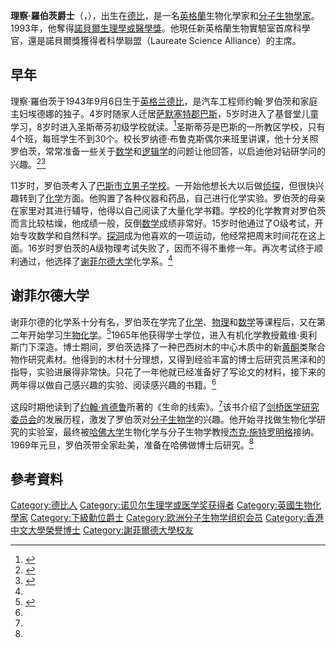 {{NoteTA|1=zh-tw:理察; zh-cn:理查德}}
{{Infobox scientist
|name              = 理察·羅伯茨爵士
|image             = Roberts, Richard John (1943).jpg
|image_size       =
|caption           = 理察·羅伯茨
|birth_name=理查德·约翰·罗伯茨（Richard John Roberts）
|birth_date        = {{birth date and age|1943|09|06|df=y}}<ref name="whoswho">{{cite web |url=http://www.ukwhoswho.com/view/article/oupww/whoswho/U32757 |title=ROBERTS, Sir Richard (John) |format= |work=Who's Who 2013, A & C Black, an imprint of Bloomsbury Publishing plc, 2013; online edn, Oxford University Press |accessdate=}}{{subscription required}}</ref>
|birth_place       = [[英国|英国]][[德比_(英格蘭)|德比]]
|death_date        = 
|death_place       = 
|residence         = 
|citizenship       = 
|nationality       = [[英国|英国]]
|field             = [[分子生物学|分子生物学]]
|work_institutions = [[谢菲尔德大学|谢菲尔德大学]]<br>[[新英格兰生物实验室|新英格兰生物实验室]]<br>[[哈佛大学|哈佛大学]]
|alma_mater        = [[谢菲尔德大学|谢菲尔德大学]]
|doctoral_advisor  = 
|doctoral_students = 
|known_for         = [[内含子|内含子]]<br>[[限制酶|限制酶]]<br>[[DNA甲基化|DNA甲基化]]<br>[[计算生物学|计算生物学]]<ref name="whoswho"/>领域的研究
|prizes            = [[诺贝尔生理学或医学奖|诺贝尔生理学或医学奖]] （1993）<ref name="nobel1">{{cite journal|url=http://linkinghub.elsevier.com/retrieve/pii/S0025619611625445|title=Richard J. Roberts—Nobel Laureate for Discovery of Split Genes|journal=Mayo Clinic Proceedings|volume=78|issue=2|accessdate=2018-04-02|doi=10.4065/78.2.132|author=Marc A. Shampo, Robert A. Kyle|archive-date=2020-02-18|archive-url=https://web.archive.org/web/20200218230615/https://linkinghub.elsevier.com/retrieve/pii/S0025619611625445|dead-url=no}}</ref>
|religion          = [[无神论|无神论]]<ref>"The Nobel Laureate Dr Richard Roberts will give a public lecture entitled ''A Bright Journey from Science to Atheism''..." [http://www.irishtimes.com/newspaper/science/2006/0420/1142365537016.html A bright journey to atheism, or a road that ignores all the signs?] {{Wayback|url=http://www.irishtimes.com/newspaper/science/2006/0420/1142365537016.html |date=20121012072253 }}, ''The Irish Times'', 20 April 2006. Retrieved 24 July 2007.</ref><ref>"...Rich Roberts... delivered a public lecture on his Bright journey from Science to Atheism in April 2006." [http://nireland.humanists.net/events.html Events listing] {{webarchive|url=https://web.archive.org/web/20080514205940/http://www.nireland.humanists.net/events.html |date=2008-05-14 }} on the website of Humani, The Humanist Association of Northern Ireland, Retrieved 24 July 2007.</ref><ref>[http://www.humanists.net/belfast/roberts.htm Roberts versus God: No Contest] {{webarchive|url=https://web.archive.org/web/20080802233653/http://www.humanists.net/belfast/roberts.htm |date=2008-08-02 }}, review of Roberts' talk ''A Bright Journey from Science to Atheism'', written by Les Reid, and published on the [http://www.humanists.net/belfast/home.htm Belfast Humanist Group]  {{webarchive|url=https://web.archive.org/web/20080929021402/http://www.humanists.net/belfast/home.htm |date=2008-09-29 }} website. Retrieved 24 July 2007.</ref>}}
'''理察·羅伯茨爵士'''（{{lang-en|Sir Richard John Roberts}}，{{bd|1943年|9月6日|catIdx=Roberts ,Richard}}），出生在[[德比_(英格蘭)|德比]]，是一名[[英格蘭|英格蘭]]生物化學家和[[分子生物學|分子生物學家]]。1993年，他奪得[[諾貝爾生理學或醫學獎|諾貝爾生理學或醫學獎]]。他現任新英格蘭生物實驗室首席科學官，還是諾貝爾獎獲得者科學聯盟（Laureate Science Alliance）的主席。

== 早年 ==
理察·羅伯茨于1943年9月6日生于[[英格兰|英格兰]][[德比_(英格蘭)|德比]]，是汽车工程师约翰·罗伯茨和家庭主妇埃德娜的独子。4岁时随家人迁居[[萨默塞特郡|萨默塞特郡]][[巴斯_(萨默塞特郡)|巴斯]]，5岁时进入了基督堂儿童学习，8岁时进入圣斯蒂芬初级学校就读。<ref name=nbio>{{cite web|publisher =Nobelprize.org|title =Richard J. Roberts - Biographical|url =http://www.nobelprize.org/nobel_prizes/medicine/laureates/1993/roberts-bio.html|author =Richard J. Roberts|accessdate =2013-10-25|archive-date =2016-03-04|archive-url =https://web.archive.org/web/20160304003141/http://www.nobelprize.org/nobel_prizes/medicine/laureates/1993/roberts-bio.html|dead-url =no}}</ref>圣斯蒂芬是巴斯的一所教区学校，只有4个班，每班学生不到30个。校长罗纳德·布鲁克斯偶尔来班里讲课，他十分关照罗伯茨，常常准备一些关于[[数学|数学]]和[[逻辑学|逻辑学]]的问题让他回答，以启迪他对钻研学问的兴趣。<ref name=bnbr>{{Cite book|author=陈思亮，陈虎主编|coauthors=中国科学院国际学术交流中心，北京华夏前程教育研究院编著|title=《诺贝尔奖百年百人》|publisher=原子能出版社|location=北京市|pages =96|isbn=7-307-02557-4|date=2005年2月}}</ref><ref>{{Cite book|author=中国科学技术协会编|title=《厚望与期待 诺贝尔科学奖获得者给中国学生及科技工作者的信》|publisher=科学普及出版社|year=2001|location=北京市|pages =110|isbn=7-110-05016-5}}</ref>

11岁时，罗伯茨考入了[[巴斯市立男子学校|巴斯市立男子学校]]。一开始他想长大以后做[[侦探|侦探]]，但很快兴趣转到了[[化学|化学]]方面。他购置了各种仪器和药品，自己进行化学实验。罗伯茨的母亲在家里对其进行辅导，他得以自己阅读了大量化学书籍。学校的化学教育对罗伯茨而言比较枯燥，他成绩一般，反倒[[数学|数学]]成绩非常好。15岁时他通过了O级考试，开始专攻数学和自然科学。[[探洞|探洞]]成为他喜欢的一项运动，他经常把周末时间花在这上面。16岁时罗伯茨的A级物理考试失败了，因而不得不重修一年。再次考试终于顺利通过，他选择了[[谢菲尔德大学|谢菲尔德大学]]化学系。<ref name=nbio/>

==谢菲尔德大学==
谢菲尔德的化学系十分有名，罗伯茨在学完了[[化学|化学]]、[[物理|物理]]和[[数学|数学]]等课程后，又在第二年开始学习[[生物化学|生物化学]]。<ref>{{cite journal|author=郭晓强|year=2009|month=|title=理查德·约翰·罗伯茨|journal=遗传|volume=|issue=8|pages=769|}}</ref>1965年他获得学士学位，进入有机化学教授戴维·奥利斯门下深造。博士期间，罗伯茨选择了一种巴西树木的中心木质中的新[[黄酮|黄酮]]类聚合物作研究素材。他得到的木材十分理想，又得到经验丰富的博士后研究员黑泽和的指导，实验进展得非常快。只花了一年他就已经准备好了写论文的材料，接下来的两年得以做自己感兴趣的实验、阅读感兴趣的书籍。<ref name=nbio/>

这段时期他读到了[[约翰·肯德鲁|约翰·肯德鲁]]所著的《生命的线索》。<ref name=bnbr/>该书介绍了[[剑桥|剑桥]][[医学研究委员会|医学研究委员会]]的发展历程，激发了罗伯茨对[[分子生物学|分子生物学]]的兴趣。他开始寻找做生物化学研究的实验室，最终被[[哈佛大学|哈佛大学]]生物化学与分子生物学教授[[杰克·施特罗明格|杰克·施特罗明格]]接纳。1969年元旦，罗伯茨带全家赴美，准备在哈佛做博士后研究。<ref name=nbio/>

== 參考資料 ==
{{reflist}}

{{諾貝爾生理學或醫學獎獲得者 (1976年－2000年)}}

{{Authority control}}
{{DEFAULTSORT:Roberts, Richard J}}
[[Category:德比人|Category:德比人]]
[[Category:诺贝尔生理学或医学奖获得者|Category:诺贝尔生理学或医学奖获得者]]
[[Category:英國生物化學家|Category:英國生物化學家]]
[[Category:下級勳位爵士|Category:下級勳位爵士]]
[[Category:欧洲分子生物学组织会员|Category:欧洲分子生物学组织会员]]
[[Category:香港中文大學榮譽博士|Category:香港中文大學榮譽博士]]
[[Category:謝菲爾德大學校友|Category:謝菲爾德大學校友]]